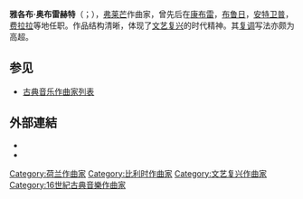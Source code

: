 {{Infobox classical
| 中文名       = 奥布雷赫特
| 画像         = obrecht.jpg
| 附注         =      
| 原文名       = Jacob Obrecht
| 国别         = 比利时   
| 出生日期     = 1457或1458年
| 出生地       = 根特
| 逝世日期     = 1505年7月（47至48歲）
| 逝世地       = 费拉拉
| 所属时期     = 文艺复兴
| 所属乐派     = 弗莱芒乐派
| 擅长作品类型 = 宗教音乐
| 代表作       = 27首弥撒，20余首经文歌
| 师从         = 
| 学生         = 
| 官方网站     = 
}}

'''雅各布·奥布雷赫特'''（{{lang-nl|Jacob Obrecht}}；{{bd|1457或1458年||1505年|7月|}}），[[弗莱芒|弗莱芒]]作曲家，曾先后在[[康布雷|康布雷]]，[[布鲁日|布鲁日]]，[[安特卫普|安特卫普]]，[[费拉拉|费拉拉]]等地任职。作品结构清晰，体现了[[文艺复兴音乐|文艺复兴]]的时代精神。其[[复调|复调]]写法亦颇为高超。

== 参见 ==
* [[古典音乐作曲家列表|古典音乐作曲家列表]]

== 外部連結 ==
{{Commons category}}
* {{IMSLP|id=Obrecht, Jacob}}
* {{ChoralWiki}}

{{Authority control}}

{{DEFAULTSORT:Obrecht, Jacob}}
[[Category:荷兰作曲家|Category:荷兰作曲家]]
[[Category:比利时作曲家|Category:比利时作曲家]]
[[Category:文艺复兴作曲家|Category:文艺复兴作曲家]]
[[Category:16世紀古典音樂作曲家|Category:16世紀古典音樂作曲家]]